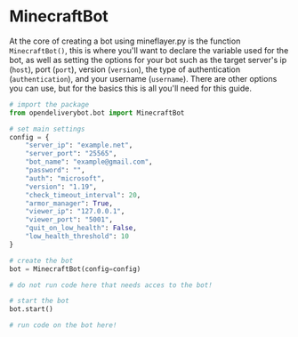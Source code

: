 # MinecraftBot

At the core of creating a bot using mineflayer.py is the function `MinecraftBot()`, this is where you'll want to declare the variable used for the bot, as well as setting the options for your bot such as the target server's ip (`host`), port (`port`), version (`version`), the type of authentication (`authentication`), and your username (`username`). There are other options you can use, but for the basics this is all you'll need for this guide.



```python filename="bot.py" {3} copy
# import the package
from opendeliverybot.bot import MinecraftBot

# set main settings
config = {
    "server_ip": "example.net",
    "server_port": "25565",
    "bot_name": "example@gmail.com",
    "password": "",
    "auth": "microsoft",
    "version": "1.19",
    "check_timeout_interval": 20,
    "armor_manager": True,
    "viewer_ip": "127.0.0.1",
    "viewer_port": "5001",
    "quit_on_low_health": False,
    "low_health_threshold": 10
}

# create the bot
bot = MinecraftBot(config=config)

# do not run code here that needs acces to the bot!

# start the bot
bot.start()

# run code on the bot here!
```